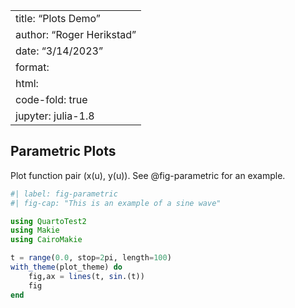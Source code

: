 
---
title: "Plots Demo"
author: "Roger Herikstad"
date: "3/14/2023"
format:
  html:
    code-fold: true
jupyter: julia-1.8
---

## Parametric Plots

Plot function pair (x(u), y(u)). 
See @fig-parametric for an example.

```julia
#| label: fig-parametric
#| fig-cap: "This is an example of a sine wave"

using QuartoTest2
using Makie
using CairoMakie

t = range(0.0, stop=2pi, length=100)
with_theme(plot_theme) do
    fig,ax = lines(t, sin.(t))
    fig
end
```
